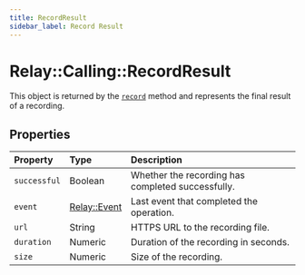 ```yaml
---
title: RecordResult
sidebar_label: Record Result
---
```


[record]: ../actions/record.mdx
[relay-event]: ../../event.mdx

# Relay::Calling::RecordResult

This object is returned by the [`record`][record] method and represents the final result of a recording.

## Properties

| Property | Type | Description |
| :------- | :--- | :---------- |
| `successful` | Boolean | Whether the recording has completed successfully. |
| `event` | [Relay::Event][relay-event] | Last event that completed the operation. |
| `url` | String | HTTPS URL to the recording file. |
| `duration` | Numeric | Duration of the recording in seconds. |
| `size` | Numeric | Size of the recording. |